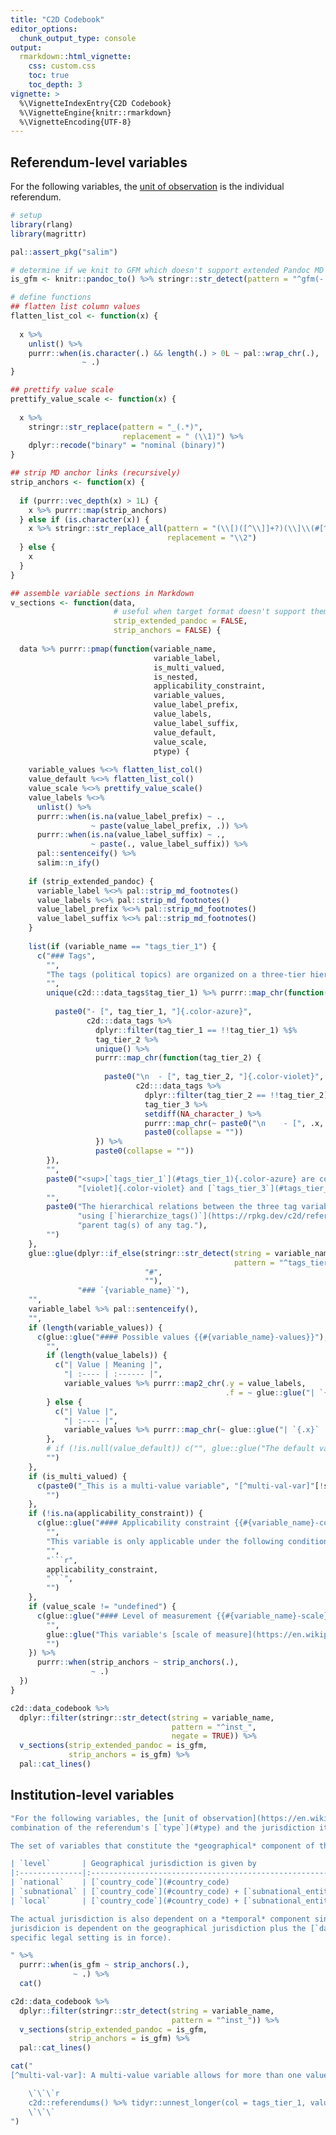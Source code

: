 ```yaml
---
title: "C2D Codebook"
editor_options:
  chunk_output_type: console
output:
  rmarkdown::html_vignette:
    css: custom.css
    toc: true
    toc_depth: 3
vignette: >
  %\VignetteIndexEntry{C2D Codebook}
  %\VignetteEngine{knitr::rmarkdown}
  %\VignetteEncoding{UTF-8}
---
```


## Referendum-level variables

For the following variables, the [unit of observation](https://en.wikipedia.org/wiki/Unit_of_observation) is the individual referendum.

```r
# setup
library(rlang)
library(magrittr)

pal::assert_pkg("salim")

# determine if we knit to GFM which doesn't support extended Pandoc MD syntax (like footnotes)
is_gfm <- knitr::pandoc_to() %>% stringr::str_detect(pattern = "^gfm(-|$)")

# define functions
## flatten list column values
flatten_list_col <- function(x) {
  
  x %>%
    unlist() %>%
    purrr::when(is.character(.) && length(.) > 0L ~ pal::wrap_chr(.),
                ~ .)
}

## prettify value scale
prettify_value_scale <- function(x) {
  
  x %>%
    stringr::str_replace(pattern = "_(.*)",
                         replacement = " (\\1)") %>%
    dplyr::recode("binary" = "nominal (binary)")
}

## strip MD anchor links (recursively)
strip_anchors <- function(x) {
  
  if (purrr::vec_depth(x) > 1L) {
    x %>% purrr::map(strip_anchors)
  } else if (is.character(x)) {
    x %>% stringr::str_replace_all(pattern = "(\\[)([^\\]]+?)(\\]\\(#[^\\)]+?\\))",
                                   replacement = "\\2")
  } else {
    x
  }
}

## assemble variable sections in Markdown
v_sections <- function(data,
                       # useful when target format doesn't support them like GFM in roxygen2 documentation
                       strip_extended_pandoc = FALSE,
                       strip_anchors = FALSE) {
  
  data %>% purrr::pmap(function(variable_name,
                                variable_label,
                                is_multi_valued,
                                is_nested,
                                applicability_constraint,
                                variable_values,
                                value_label_prefix,
                                value_labels,
                                value_label_suffix,
                                value_default,
                                value_scale,
                                ptype) {
    
    variable_values %<>% flatten_list_col()
    value_default %<>% flatten_list_col()
    value_scale %<>% prettify_value_scale()
    value_labels %<>%
      unlist() %>%
      purrr::when(is.na(value_label_prefix) ~ .,
                  ~ paste(value_label_prefix, .)) %>%
      purrr::when(is.na(value_label_suffix) ~ .,
                  ~ paste(., value_label_suffix)) %>%
      pal::sentenceify() %>%
      salim::n_ify()
    
    if (strip_extended_pandoc) {
      variable_label %<>% pal::strip_md_footnotes()
      value_labels %<>% pal::strip_md_footnotes()
      value_label_prefix %<>% pal::strip_md_footnotes()
      value_label_suffix %<>% pal::strip_md_footnotes()
    }
    
    list(if (variable_name == "tags_tier_1") {
      c("### Tags",
        "",
        "The tags (political topics) are organized on a three-tier hierarchy as follows:",
        "",
        unique(c2d:::data_tags$tag_tier_1) %>% purrr::map_chr(function(tag_tier_1) {
          
          paste0("- [", tag_tier_1, "]{.color-azure}",
                 c2d:::data_tags %>%
                   dplyr::filter(tag_tier_1 == !!tag_tier_1) %$%
                   tag_tier_2 %>%
                   unique() %>%
                   purrr::map_chr(function(tag_tier_2) {
                     
                     paste0("\n  - [", tag_tier_2, "]{.color-violet}",
                            c2d:::data_tags %>%
                              dplyr::filter(tag_tier_2 == !!tag_tier_2) %$%
                              tag_tier_3 %>%
                              setdiff(NA_character_) %>%
                              purrr::map_chr(~ paste0("\n    - [", .x, "]{.color-rose}")) %>%
                              paste0(collapse = ""))
                   }) %>%
                   paste0(collapse = ""))
        }),
        "",
        paste0("<sup>[`tags_tier_1`](#tags_tier_1){.color-azure} are colored in [azure]{.color-azure}, [`tags_tier_2`](#tags_tier_2){.color-violet} in ",
               "[violet]{.color-violet} and [`tags_tier_3`](#tags_tier_3){.color-rose} in [rose]{.color-rose}.</sup>")[!strip_extended_pandoc],
        "",
        paste0("The hierarchical relations between the three tag variables `tags_tier_1`, `tags_tier_2` and `tags_tier_3` can be reconstructed at any time ",
               "using [`hierarchize_tags()`](https://rpkg.dev/c2d/reference/hierarchize_tags.html). This function can also be used to simply determine the ",
               "parent tag(s) of any tag."),
        "")
    },
    glue::glue(dplyr::if_else(stringr::str_detect(string = variable_name,
                                                  pattern = "^tags_tier_\\d+$"),
                              "#",
                              ""),
               "### `{variable_name}`"),
    "",
    variable_label %>% pal::sentenceify(),
    "",
    if (length(variable_values)) {
      c(glue::glue("#### Possible values {{#{variable_name}-values}}"),
        "",
        if (length(value_labels)) {
          c("| Value | Meaning |",
            "| :---- | :------ |",
            variable_values %>% purrr::map2_chr(.y = value_labels,
                                                .f = ~ glue::glue("| `{.x}` | {.y} |")))
        } else {
          c("| Value |",
            "| :---- |",
            variable_values %>% purrr::map_chr(~ glue::glue("| `{.x}` |")))
        },
        # if (!is.null(value_default)) c("", glue::glue("The default value is: `{value_default}`")),
        "")
    },
    if (is_multi_valued) {
      c(paste0("_This is a multi-value variable", "[^multi-val-var]"[!strip_extended_pandoc], " and thus of type `list`._"),
        "")
    },
    if (!is.na(applicability_constraint)) {
      c(glue::glue("#### Applicability constraint {{#{variable_name}-constraint}}"),
        "",
        "This variable is only applicable under the following condition:",
        "",
        "```r",
        applicability_constraint,
        "```",
        "")
    },
    if (value_scale != "undefined") {
      c(glue::glue("#### Level of measurement {{#{variable_name}-scale}}"),
        "",
        glue::glue("This variable's [scale of measure](https://en.wikipedia.org/wiki/Level_of_measurement) is the **{value_scale}** level."),
        "")
    }) %>%
      purrr::when(strip_anchors ~ strip_anchors(.),
                  ~ .)
  })
}

c2d::data_codebook %>%
  dplyr::filter(stringr::str_detect(string = variable_name,
                                    pattern = "^inst_",
                                    negate = TRUE)) %>%
  v_sections(strip_extended_pandoc = is_gfm,
             strip_anchors = is_gfm) %>%
  pal::cat_lines()
```

## Institution-level variables

```r
"For the following variables, the [unit of observation](https://en.wikipedia.org/wiki/Unit_of_observation) is the referendum's *institutional instrument*, a
combination of the referendum's [`type`](#type) and the jurisdiction it took place.

The set of variables that constitute the *geographical* component of the jurisdiction is dependent on the referendum's [`level`](#level):

| `level`       | Geographical jurisdiction is given by                                                                                     |
|:--------------|:--------------------------------------------------------------------------------------------------------------------------|
| `national`    | [`country_code`](#country_code)                                                                                           |
| `subnational` | [`country_code`](#country_code) + [`subnational_entity_name`](#subnational_entity_name)                                   |
| `local`       | [`country_code`](#country_code) + [`subnational_entity_name`](#subnational_entity_name) + [`municipality`](#municipality) |

The actual jurisdiction is also dependent on a *temporal* component since the legal setting in a geographical jurisdiction can vary over time. Thus, the actual
jurisdicion is dependent on the geographical jurisdiction plus the [`date`](#date) a referendum took place (more specifically the date *range* in between a
specific legal setting is in force).

" %>%
  purrr::when(is_gfm ~ strip_anchors(.),
              ~ .) %>%
  cat()

c2d::data_codebook %>%
  dplyr::filter(stringr::str_detect(string = variable_name,
                                    pattern = "^inst_")) %>%
  v_sections(strip_extended_pandoc = is_gfm,
             strip_anchors = is_gfm) %>%
  pal::cat_lines()
```

```r
cat("
[^multi-val-var]: A multi-value variable allows for more than one value per observation and thus breaks with the [tidy-data convention](https://tidyr.tidyverse.org/articles/tidy-data.html). Use [`tidyr::unnest_longer()`](https://tidyr.tidyverse.org/reference/hoist.html) to convert data containing such a variable to long format. To unnest `tags_tier_1` to `tag_tier_1` for example, use:

    \`\`\`r
    c2d::referendums() %>% tidyr::unnest_longer(col = tags_tier_1, values_to = \"tag_tier_1\")
    \`\`\`
")
```
